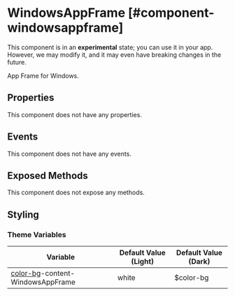 
# WindowsAppFrame [#component-windowsappframe]

<Callout type="warning" emoji="📔">This component is in an **experimental** state; you can use it in your app. However, we may modify it, and it may even have breaking changes in the future.</Callout>

App Frame for Windows.

## Properties

This component does not have any properties.

## Events

This component does not have any events.

## Exposed Methods

This component does not expose any methods.

## Styling

### Theme Variables

| Variable | Default Value (Light) | Default Value (Dark) |
| --- | --- | --- |
| [color-bg](../styles-and-themes/common-units/#color)-content-WindowsAppFrame | white | $color-bg |
